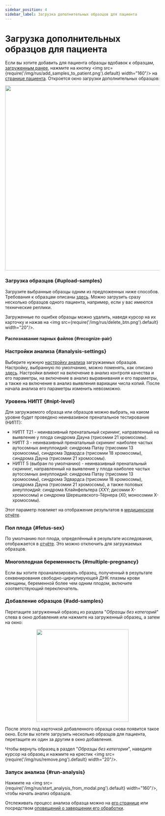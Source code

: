 ```yaml
---
sidebar_position: 4
sidebar_label: Загрузка дополнительных образцов для пациента
---
```


# Загрузка дополнительных образцов для пациента

Если вы хотите добавить для пациента образцы вдобавок к
образцам, [загруженным ранее](/nipt/uploading-samples/upload-for-new-patient),
нажмите на кнопку <img src={require('/img/rus/add_samples_to_patient.png').default} width="160"/>
на [странице пациента](/nipt/add-patient#patient-page). Откроется окно загрузки дополнительных образцов:

<p align="center">
<img src={require('/img/rus/upload_window.png').default} width="600"/>
</p>

### Загрузка образцов {#upload-samples}

Загрузите выбранные образцы одним из предложенных ниже способов.
Требования к образцам описаны [здесь](/nipt/uploading-samples/data-for-analysis).
Можно загрузить сразу несколько
образцов одного пациента, например, если у вас имеются технические реплики.


<UploadFiles />

Загруженные по ошибке образцы можно удалить, наведя курсор на их карточку и
нажав на <img src={require('/img/rus/delete_btn.png').default} width="20"/>.

#### Распознавание парных файлов {#recognize-pair}


<RecognizePair />

### Настройки анализа {#analysis-settings}

Выберите нужную [настройку анализа](/settings/settings/settings) загружаемых образцов.
Настройку, выбранную по умолчанию, можно поменять, как
описано [здесь](/nipt/settings/settings/settings#set-preset-as-default).
Настройки влияют на включение в анализ
контроля качества и его параметры, на включение в анализ выравнивания и его параметры, а также на
включение в анализ выявления вариации числа копий. После начала анализа его параметры изменить
невозможно.

### Уровень НИПТ {#nipt-level}

Для загружаемого образца или образцов можно выбрать, на каком уровне будет проведено неинвазивное пренатальное
тестирование (НИПТ):
- НИПТ T21 - неинвазивный пренатальный скрининг, направленный на выявление у плода синдрома Дауна
(трисомии 21 хромосомы).
- НИПТ 3 - неинвазивный пренатальный скрининг наиболее частых аутосомных анеуплоидий: синдрома Патау
(трисомии 13 хромосомы), синдрома Эдвардса (трисомии 18 хромосомы), синдрома Дауна (трисомии 21 хромосомы).
- НИПТ 5 (выбран по умолчанию) - неинвазивный пренатальный скрининг, направленный на выявление у плода
наиболее частых аутосомных анеуплоидий: синдрома Патау (трисомии 13 хромосомы), синдрома Эдвардса (трисомии
18 хромосомы), синдрома Дауна (трисомии 21 хромосомы), а также половых анеуплоидий: синдрома Клайнфельтера
(XXY; дисомии Х-хромосомы) и синдрома Шерешевского-Тёрнера (X0; моносомии X-хромосомы).

Этот параметр повлияет на отображение результатов в [медицинском отчёте](/nipt-report).

### Пол плода {#fetus-sex}

По умолчанию пол плода, определённый в результате исследования, отображается в [отчёте](/nipt-report).
Это можно отключить для загружаемых образцов.

### Многоплодная беременность {#multiple-pregnancy}

Если вы хотите проанализировать образец, полученный в результате секвенирования свободно-циркулирующей ДНК плазмы
крови женщины, беременной более чем одним плодом, включите соответствующий переключатель.

### Добавление образцов {#add-samples}

Перетащите загруженный образец из раздела "*Образцы без категорий*" слева в окно добавления
или нажмите на загруженный образец, а затем на окно:

<p align="center">
<img src={require('/img/rus/add_sample_window.png').default} width="300"/>
</p>

После этого под карточкой добавленного образца снова появится такое окно.
Если вы хотите загрузить несколько образцов для пациента, перетащите их один за другим в окно добавления.

Чтобы вернуть образец в раздел "*Образцы без категории*",
наведите курсор на образец и нажмите на крестик <img src={require('/img/rus/remove.png').default} width="20"/>.

### Запуск анализа {#run-analysis}

Нажмите на <img src={require('/img/rus/start_analysis_from_modal.png').default} width="160"/>, чтобы начать
анализ образцов.


<DangerUploading />

Отслеживать процесс анализа образца можно на [его странице](/results/main/main#workflow) или
посредством [оповещений о завершении его обработки](/settings/profile#notification).
